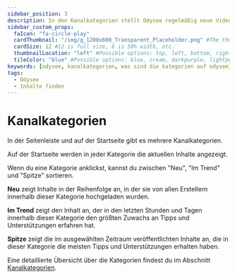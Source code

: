 ---
sidebar_position: 3
description: In den Kanalkategorien stellt Odysee regelmäßig neue Videos vor, die passend zu einer bestimmten Rubrik ausgewählt wurden.
sidebar_custom_props:
  faIcon: "fa-circle-play"
  cardThumbnail: "/img/g_1200x600_Transparent_Placeholder.png" #The thumbnail on the category card.
  cardSize: 12 #12 is full size, 6 is 50% width, etc.
  thumbnailLocation: "left" #Possible options: top, left, bottom, right, none
  tileColor: "blue" #Possible options: blue, cream, darkpurple, lightpurple, mauve, orange, pink, none
keywords: [odysee, kanalkategorien, was sind die kategorien auf odysee]
tags:
  - Odysee
  - Inhalte finden
---

# Kanalkategorien 

In der Seitenleiste und auf der Startseite gibt es mehrere Kanalkategorien.

Auf der Startseite werden in jeder Kategorie die aktuellen Inhalte angezeigt.

Wenn du eine Kategorie anklickst, kannst du zwischen "Neu", "Im Trend" und "Spitze" sortieren.

**Neu** zeigt Inhalte in der Reihenfolge an, in der sie von allen Erstellern innerhalb dieser Kategorie hochgeladen wurden.

**Im Trend** zeigt den Inhalt an, der in den letzten Stunden und Tagen innerhalb dieser Kategorie den größten Zuwachs an Tipps und Unterstützungen erfahren hat.

**Spitze** zeigt die im ausgewählten Zeitraum veröffentlichten Inhalte an, die in dieser Kategorie die meisten Tipps und Unterstützungen erhalten haben.

Eine detaillierte Übersicht über die Kategorien findest du im Abschnitt [Kanalkategorien](/category-categories/categories).
